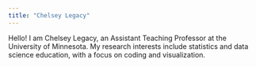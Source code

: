 ```yaml
---
title: "Chelsey Legacy"
---
```


Hello! I am Chelsey Legacy, an Assistant Teaching Professor at the University of Minnesota. My research interests include statistics and data science education, with a focus on coding and visualization.
